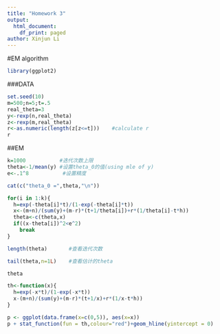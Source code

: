 ```yaml
---
title: "Homework 3"
output:
  html_document:
    df_print: paged
author: Xinjun Li
---
```


#EM algorithm

```r
library(ggplot2)

```

###DATA
```r
set.seed(10)
m=500;n=5;t=.5
real_theta=3
y<-rexp(n,real_theta)
z<-rexp(m,real_theta)
r<-as.numeric(length(z[z<=t]))    #calculate r
r

```


##EM

```r

k=1000           #迭代次数上限
theta<-1/mean(y) #设置theta_0的值(using mle of y)
e<-.1^8           #设置精度

cat(c("theta_0 =",theta,"\n"))

for(i in 1:k){
  h=exp(-theta[i]*t)/(1-exp(-theta[i]*t))
  x<-(m+n)/(sum(y)+(m-r)*(t+1/theta[i])+r*(1/theta[i]-t*h))
  theta<-c(theta,x)
  if((x-theta[i])^2<e^2)
    break
}

length(theta)       #查看迭代次数

tail(theta,n=1L)    #查看估计的theta

```

```r
theta

th<-function(x){
  h=exp(-x*t)/(1-exp(-x*t))
  x-(m+n)/(sum(y)+(m-r)*(t+1/x)+r*(1/x-t*h))
}

p <- ggplot(data.frame(x=c(0,5)), aes(x=x))
p + stat_function(fun = th,colour="red")+geom_hline(yintercept = 0)

```


